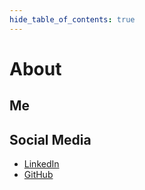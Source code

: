 ```yaml
---
hide_table_of_contents: true
---
```



# About

## Me

<ProfileCardProps
    avatarSrc="/img/avatar.jpeg"
    avatarAlt="Carolyn"
    name="Carolyn Sun"
    description=".NET FinTech Developer"
/>

<Intro/>

## Social Media

- [LinkedIn](https://linkedin.com/in/carolyn2021/)
- [GitHub](https://github.com/carolyn-sun)